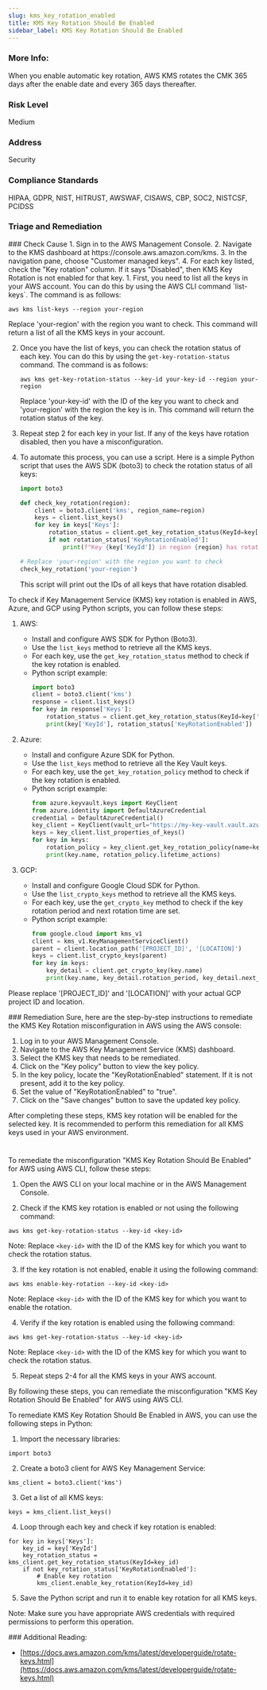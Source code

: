 ```yaml
---
slug: kms_key_rotation_enabled
title: KMS Key Rotation Should Be Enabled
sidebar_label: KMS Key Rotation Should Be Enabled
---
```


### More Info:

When you enable automatic key rotation, AWS KMS rotates the CMK 365 days after the enable date and every 365 days thereafter.

### Risk Level

Medium

### Address

Security

### Compliance Standards

HIPAA, GDPR, NIST, HITRUST, AWSWAF, CISAWS, CBP, SOC2, NISTCSF, PCIDSS


### Triage and Remediation
<Tabs>

<Tab title='Cause'>
### Check Cause
<AccordionGroup>
<Accordion title='Using Console' defaultOpen='true'>
1. Sign in to the AWS Management Console.
2. Navigate to the KMS dashboard at https://console.aws.amazon.com/kms.
3. In the navigation pane, choose "Customer managed keys".
4. For each key listed, check the "Key rotation" column. If it says "Disabled", then KMS Key Rotation is not enabled for that key.
</Accordion>

<Accordion title='Using CLI'>
1. First, you need to list all the keys in your AWS account. You can do this by using the AWS CLI command `list-keys`. The command is as follows:

   ```
   aws kms list-keys --region your-region
   ```

   Replace 'your-region' with the region you want to check. This command will return a list of all the KMS keys in your account.

2. Once you have the list of keys, you can check the rotation status of each key. You can do this by using the `get-key-rotation-status` command. The command is as follows:

   ```
   aws kms get-key-rotation-status --key-id your-key-id --region your-region
   ```

   Replace 'your-key-id' with the ID of the key you want to check and 'your-region' with the region the key is in. This command will return the rotation status of the key.

3. Repeat step 2 for each key in your list. If any of the keys have rotation disabled, then you have a misconfiguration.

4. To automate this process, you can use a script. Here is a simple Python script that uses the AWS SDK (boto3) to check the rotation status of all keys:

   ```python
   import boto3

   def check_key_rotation(region):
       client = boto3.client('kms', region_name=region)
       keys = client.list_keys()
       for key in keys['Keys']:
           rotation_status = client.get_key_rotation_status(KeyId=key['KeyId'])
           if not rotation_status['KeyRotationEnabled']:
               print(f"Key {key['KeyId']} in region {region} has rotation disabled")

   # Replace 'your-region' with the region you want to check
   check_key_rotation('your-region')
   ```

   This script will print out the IDs of all keys that have rotation disabled.
</Accordion>

<Accordion title='Using Python'>
To check if Key Management Service (KMS) key rotation is enabled in AWS, Azure, and GCP using Python scripts, you can follow these steps:

1. AWS:
   - Install and configure AWS SDK for Python (Boto3).
   - Use the `list_keys` method to retrieve all the KMS keys.
   - For each key, use the `get_key_rotation_status` method to check if the key rotation is enabled.
   - Python script example:
     ```python
     import boto3
     client = boto3.client('kms')
     response = client.list_keys()
     for key in response['Keys']:
         rotation_status = client.get_key_rotation_status(KeyId=key['KeyId'])
         print(key['KeyId'], rotation_status['KeyRotationEnabled'])
     ```

2. Azure:
   - Install and configure Azure SDK for Python.
   - Use the `list_keys` method to retrieve all the Key Vault keys.
   - For each key, use the `get_key_rotation_policy` method to check if the key rotation is enabled.
   - Python script example:
     ```python
     from azure.keyvault.keys import KeyClient
     from azure.identity import DefaultAzureCredential
     credential = DefaultAzureCredential()
     key_client = KeyClient(vault_url="https://my-key-vault.vault.azure.net/", credential=credential)
     keys = key_client.list_properties_of_keys()
     for key in keys:
         rotation_policy = key_client.get_key_rotation_policy(name=key.name)
         print(key.name, rotation_policy.lifetime_actions)
     ```

3. GCP:
   - Install and configure Google Cloud SDK for Python.
   - Use the `list_crypto_keys` method to retrieve all the KMS keys.
   - For each key, use the `get_crypto_key` method to check if the key rotation period and next rotation time are set.
   - Python script example:
     ```python
     from google.cloud import kms_v1
     client = kms_v1.KeyManagementServiceClient()
     parent = client.location_path('[PROJECT_ID]', '[LOCATION]')
     keys = client.list_crypto_keys(parent)
     for key in keys:
         key_detail = client.get_crypto_key(key.name)
         print(key.name, key_detail.rotation_period, key_detail.next_rotation_time)
     ```
Please replace '[PROJECT_ID]' and '[LOCATION]' with your actual GCP project ID and location.
</Accordion>

</AccordionGroup>
</Tab>

<Tab title='Remediation'>
### Remediation

<AccordionGroup>
<Accordion title='Using Console' defaultOpen='true'>
Sure, here are the step-by-step instructions to remediate the KMS Key Rotation misconfiguration in AWS using the AWS console:

1. Log in to your AWS Management Console.
2. Navigate to the AWS Key Management Service (KMS) dashboard.
3. Select the KMS key that needs to be remediated.
4. Click on the "Key policy" button to view the key policy.
5. In the key policy, locate the "KeyRotationEnabled" statement. If it is not present, add it to the key policy.
6. Set the value of "KeyRotationEnabled" to "true".
7. Click on the "Save changes" button to save the updated key policy.

After completing these steps, KMS key rotation will be enabled for the selected key. It is recommended to perform this remediation for all KMS keys used in your AWS environment.

#
</Accordion>

<Accordion title='Using CLI'>
To remediate the misconfiguration "KMS Key Rotation Should Be Enabled" for AWS using AWS CLI, follow these steps:

1. Open the AWS CLI on your local machine or in the AWS Management Console.

2. Check if the KMS key rotation is enabled or not using the following command:
```
aws kms get-key-rotation-status --key-id <key-id>
```
Note: Replace `<key-id>` with the ID of the KMS key for which you want to check the rotation status.

3. If the key rotation is not enabled, enable it using the following command:
```
aws kms enable-key-rotation --key-id <key-id>
```
Note: Replace `<key-id>` with the ID of the KMS key for which you want to enable the rotation.

4. Verify if the key rotation is enabled using the following command:
```
aws kms get-key-rotation-status --key-id <key-id>
```
Note: Replace `<key-id>` with the ID of the KMS key for which you want to check the rotation status.

5. Repeat steps 2-4 for all the KMS keys in your AWS account.

By following these steps, you can remediate the misconfiguration "KMS Key Rotation Should Be Enabled" for AWS using AWS CLI.
</Accordion>

<Accordion title='Using Python'>
To remediate KMS Key Rotation Should Be Enabled in AWS, you can use the following steps in Python:

1. Import the necessary libraries:

```
import boto3
```

2. Create a boto3 client for AWS Key Management Service:

```
kms_client = boto3.client('kms')
```

3. Get a list of all KMS keys:

```
keys = kms_client.list_keys()
```

4. Loop through each key and check if key rotation is enabled:

```
for key in keys['Keys']:
    key_id = key['KeyId']
    key_rotation_status = kms_client.get_key_rotation_status(KeyId=key_id)
    if not key_rotation_status['KeyRotationEnabled']:
        # Enable key rotation
        kms_client.enable_key_rotation(KeyId=key_id)
```

5. Save the Python script and run it to enable key rotation for all KMS keys.

Note: Make sure you have appropriate AWS credentials with required permissions to perform this operation.
</Accordion>

</AccordionGroup>
</Tab>
</Tabs>
### Additional Reading:

- [https://docs.aws.amazon.com/kms/latest/developerguide/rotate-keys.html](https://docs.aws.amazon.com/kms/latest/developerguide/rotate-keys.html) 

